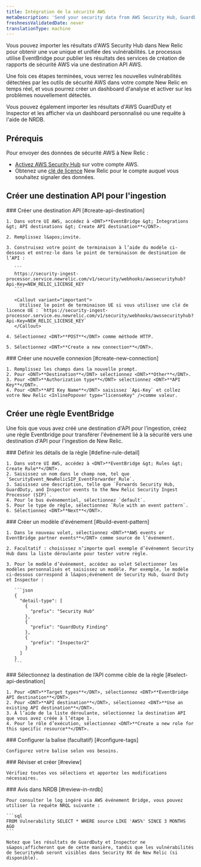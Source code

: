 ```yaml
---
title: Intégration de la sécurité AWS
metaDescription: 'Send your security data from AWS Security Hub, GuardDuty, and inspector directly to New Relic.'
freshnessValidatedDate: never
translationType: machine
---
```


Vous pouvez importer les résultats d&apos;AWS Security Hub dans New Relic pour obtenir une vue unique et unifiée des vulnérabilités. Le processus utilise EventBridge pour publier les résultats des services de création de rapports de sécurité AWS via une destination API AWS.

Une fois ces étapes terminées, vous verrez les nouvelles vulnérabilités détectées par les outils de sécurité AWS dans votre compte New Relic en temps réel, et vous pourrez créer un dashboard d&apos;analyse et activer <InlinePopover type="alerts" />sur les problèmes nouvellement détectés.

Vous pouvez également importer les résultats d&apos;AWS GuardDuty et Inspector et les afficher via un dashboard personnalisé ou une requête à l&apos;aide de NRDB.

## Prérequis

Pour envoyer des données de sécurité AWS à New Relic :

* [Activez AWS Security Hub](https://docs.aws.amazon.com/securityhub/latest/userguide/securityhub-settingup.html) sur votre compte AWS.
* Obtenez une [clé de licence](/docs/accounts-partnerships/install-new-relic/account-setup/license-key) New Relic pour le compte auquel vous souhaitez signaler des données.

## Créer une destination API pour l&apos;ingestion

<Steps>
  <Step>
    ### Créer une destination API [#create-api-destination]

    1. Dans votre UI AWS, accédez à <DNT>**EventBridge &gt; Integrations &gt; API destinations &gt; Create API destination**</DNT>.

    2. Remplissez l&apos;invite.

    3. Construisez votre point de terminaison à l’aide du modèle ci-dessous et entrez-le dans le point de terminaison de destination de l’API :

       ```
       https://security-ingest-processor.service.newrelic.com/v1/security/webhooks/awssecurityhub?Api-Key=NEW_RELIC_LICENSE_KEY
       ```

       <Callout variant="important">
         Utilisez le point de terminaison UE si vous utilisez une clé de licence UE : `https://security-ingest-processor.service.eu.newrelic.com/v1/security/webhooks/awssecurityhub?Api-Key=NEW_RELIC_LICENSE_KEY`
       </Callout>

    4. Sélectionnez <DNT>**POST**</DNT> comme méthode HTTP.

    5. Sélectionnez <DNT>**Create a new connection**</DNT>.
  </Step>

  <Step>
    ### Créer une nouvelle connexion [#create-new-connection]

    1. Remplissez les champs dans la nouvelle prompt.
    2. Pour <DNT>**Destination**</DNT> sélectionnez <DNT>**Other**</DNT>.
    3. Pour <DNT>**Authorization type**</DNT> sélectionnez <DNT>**API Key**</DNT>.
    4. Pour <DNT>**API Key Name**</DNT> saisissez `Api-Key` et collez votre New Relic <InlinePopover type="licenseKey" />comme valeur.
  </Step>
</Steps>

## Créer une règle EventBridge

Une fois que vous avez créé une destination d&apos;API pour l&apos;ingestion, créez une règle Eventbridge pour transférer l&apos;événement lié à la sécurité vers une destination d&apos;API pour l&apos;ingestion de New Relic.

<Steps>
  <Step>
    ### Définir les détails de la règle [#define-rule-detail]

    1. Dans votre UI AWS, accédez à <DNT>**EventBridge &gt; Rules &gt; Create Rule**</DNT>.
    2. Saisissez un nom dans le champ nom, tel que `SecurityEvent_NewRelicSIP_EventForwarder_Rule`.
    3. Saisissez une description, telle que `Forwards Security Hub, GuardDuty, and Inspector events to the New Relic Security Ingest Processor (SIP)`.
    4. Pour le bus événementiel, sélectionnez `default`.
    5. Pour le type de règle, sélectionnez `Rule with an event pattern`.
    6. Sélectionnez <DNT>**Next**</DNT>.
  </Step>

  <Step>
    ### Créer un modèle d&apos;événement [#build-event-pattern]

    1. Dans le nouveau volet, sélectionnez <DNT>**AWS events or EventBridge partner events**</DNT> comme source de l’événement.

    2. Facultatif : choisissez n’importe quel exemple d’événement Security Hub dans la liste déroulante pour tester votre règle.

    3. Pour le modèle d’événement, accédez au volet Sélectionner les modèles personnalisés et saisissez un modèle. Par exemple, le modèle ci-dessous correspond à l&apos;événement de Security Hub, Guard Duty et Inspector :

       ```json
       {
         "detail-type": [
           {
             "prefix": "Security Hub"
           },
           {
             "prefix": "GuardDuty Finding"
           },
           {
             "prefix": "Inspector2"
           }
         ]
       }
       ```
  </Step>

  <Step>
    ### Sélectionnez la destination de l’API comme cible de la règle [#select-api-destination]

    1. Pour <DNT>**Target types**</DNT>, sélectionnez <DNT>**EventBridge API destination**</DNT>.
    2. Pour <DNT>**API destination**</DNT>, sélectionnez <DNT>**Use an existing API destination**</DNT>.
    3. À l’aide de la liste déroulante, sélectionnez la destination API que vous avez créée à l’étape 1.
    4. Pour le rôle d’exécution, sélectionnez <DNT>**Create a new role for this specific resource**</DNT>.
  </Step>

  <Step>
    ### Configurer la balise (facultatif) [#configure-tags]

    Configurez votre balise selon vos besoins.
  </Step>

  <Step>
    ### Réviser et créer [#review]

    Vérifiez toutes vos sélections et apportez les modifications nécessaires.
  </Step>

  <Step>
    ### Avis dans NRDB [#review-in-nrdb]

    Pour consulter le log ingéré via AWS événement Bridge, vous pouvez utiliser la requête NRQL suivante :

    ```sql
    FROM Vulnerability SELECT * WHERE source LIKE 'AWS%' SINCE 3 MONTHS AGO
    ```

    Notez que les résultats de GuardDuty et Inspector ne s&apos;afficheront que de cette manière, tandis que les vulnérabilités de SecurityHub seront visibles dans Security RX de New Relic (si disponible).
  </Step>
</Steps>